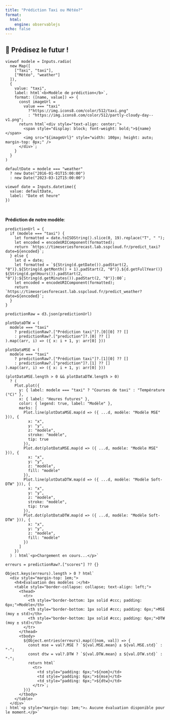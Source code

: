 ```yaml
---
title: "Prédiction Taxi ou Météo?"
format:
  html:
    engine: observablejs
echo: false
---
```


## 🧠 Prédisez le futur !



```ojs
viewof modele = Inputs.radio(
  new Map([
    ["Taxi", "taxi"],
    ["Météo", "weather"]
  ]),
  {
    value: "taxi",
    label: html`<b>Modèle de prédiction</b>`,
    format: ([name, value]) => {
      const imageUrl =
        value === "taxi"
          ?"https://img.icons8.com/color/512/taxi.png"
          : "https://img.icons8.com/color/512/partly-cloudy-day--v1.png";
      return html`<div style="text-align: center;">
        <span style="display: block; font-weight: bold;">${name}</span>
        <img src="${imageUrl}" style="width: 100px; height: auto; margin-top: 8px;" />
      </div>`;
    }
  }
)
```

```ojs
defaultDate = modele === "weather"
  ? new Date("2016-01-01T15:00:00")
  : new Date("2023-03-12T15:00:00")

viewof date = Inputs.datetime({
  value: defaultDate,
  label: "Date et heure"
})
```

<br>

__Prédiction de notre modèle__:

```ojs
predictionUrl = {
  if (modele === "taxi") {
    let formatted = date.toISOString().slice(0, 19).replace("T", " ");
    let encoded = encodeURIComponent(formatted);
    return `https://timeseriesforecast.lab.sspcloud.fr/predict_taxi?date=${encoded}`;
  } else {
    let d = date;
    let formatted = `${String(d.getDate()).padStart(2, "0")}.${String(d.getMonth() + 1).padStart(2, "0")}.${d.getFullYear()} ${String(d.getHours()).padStart(2, "0")}:${String(d.getMinutes()).padStart(2, "0")}:00`;
    let encoded = encodeURIComponent(formatted);
    return `https://timeseriesforecast.lab.sspcloud.fr/predict_weather?date=${encoded}`;
  }
}
```


```ojs
predictionRaw = d3.json(predictionUrl)
```

```ojs

plotDataDTW = (
  modele === "taxi"
    ? predictionRaw?.["Prédiction taxi"]?.[0][0] ?? []
    : predictionRaw?.["prediction"]?.[0] ?? []
).map((arr, i) => ({ x: i + 1, y: arr[0] }))
```

```ojs
plotDataMSE = (
  modele === "taxi"
    ? predictionRaw?.["Prédiction taxi"]?.[1][0] ?? []
    : predictionRaw?.["prediction"]?.[1] ?? []
).map((arr, i) => ({ x: i + 1, y: arr[0] }))
```

```ojs
(plotDataMSE.length > 0 && plotDataDTW.length > 0)
  ? (
    Plot.plot({
      y: { label: modele === "taxi" ? "Courses de taxi" : "Température (°C)" },
      x: { label: "Heures futures" },
      color: { legend: true, label: "Modèle" },
      marks: [
        Plot.line(plotDataMSE.map(d => ({ ...d, modèle: "Modèle MSE" })), {
          x: "x",
          y: "y",
          z: "modèle",
          stroke: "modèle",
          tip: true
        }),
        Plot.dot(plotDataMSE.map(d => ({ ...d, modèle: "Modèle MSE" })), {
          x: "x",
          y: "y",
          z: "modèle",
          fill: "modèle"
        }),
        Plot.line(plotDataDTW.map(d => ({ ...d, modèle: "Modèle Soft-DTW" })), {
          x: "x",
          y: "y",
          z: "modèle",
          stroke: "modèle",
          tip: true
        }),
        Plot.dot(plotDataDTW.map(d => ({ ...d, modèle: "Modèle Soft-DTW" })), {
          x: "x",
          y: "y",
          z: "modèle",
          fill: "modèle"
        })
      ]
    })
  ) : html`<p>Chargement en cours...</p>`
```

```ojs
erreurs = predictionRaw?.["scores"] ?? {}

Object.keys(erreurs).length > 0 ? html`
  <div style="margin-top: 1em;">
    <h4>Évaluation des modèles :</h4>
    <table style="border-collapse: collapse; text-align: left;">
      <thead>
        <tr>
          <th style="border-bottom: 1px solid #ccc; padding: 6px;">Modèle</th>
          <th style="border-bottom: 1px solid #ccc; padding: 6px;">MSE (moy ± std)</th>
          <th style="border-bottom: 1px solid #ccc; padding: 6px;">DTW (moy ± std)</th>
        </tr>
      </thead>
      <tbody>
        ${Object.entries(erreurs).map(([nom, val]) => {
          const mse = val?.MSE ? `${val.MSE.mean} ± ${val.MSE.std}` : "-";
          const dtw = val?.DTW ? `${val.DTW.mean} ± ${val.DTW.std}` : "-";
          return html`
            <tr>
              <td style="padding: 6px;">${nom}</td>
              <td style="padding: 6px;">${mse}</td>
              <td style="padding: 6px;">${dtw}</td>
            </tr>`;
        })}
      </tbody>
    </table>
  </div>`
: html`<p style="margin-top: 1em;">⚠️ Aucune évaluation disponible pour le moment.</p>`
```
